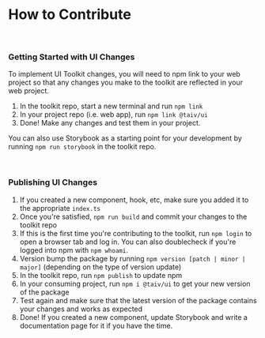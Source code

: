 
<Meta title="Getting Started/How to Contribute" />

# How to Contribute

<br />

### Getting Started with UI Changes

To implement UI Toolkit changes, you will need to npm link to your web project so that any changes you make to the toolkit are reflected in your web project.

1. In the toolkit repo, start a new terminal and run `npm link`
2. In your project repo (i.e. web app), run `npm link @taiv/ui`
3. Done! Make any changes and test them in your project.

You can also use Storybook as a starting point for your development by running `npm run storybook` in the toolkit repo.

<br />

### Publishing UI Changes

1. If you created a new component, hook, etc, make sure you added it to the appropriate `index.ts`
2. Once you're satisfied, `npm run build` and commit your changes to the toolkit repo
3. If this is the first time you're contributing to the toolkit, run `npm login` to open a browser tab and log in. You can also doublecheck if you're logged into npm with `npm whoami`.
4. Version bump the package by running `npm version [patch | minor | major]` (depending on the type of version update)
5. In the toolkit repo, run `npm publish` to update npm
6. In your consuming project, run `npm i @taiv/ui` to get your new version of the package
7. Test again and make sure that the latest version of the package contains your changes and works as expected
8. Done! If you created a new component, update Storybook and write a documentation page for it if you have the time.
